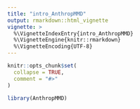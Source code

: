 ```yaml
---
title: "intro_AnthropMMD"
output: rmarkdown::html_vignette
vignette: >
  %\VignetteIndexEntry{intro_AnthropMMD}
  %\VignetteEngine{knitr::rmarkdown}
  %\VignetteEncoding{UTF-8}
---
```


```r
knitr::opts_chunk$set(
  collapse = TRUE,
  comment = "#>"
)
```

```r
library(AnthropMMD)
```
